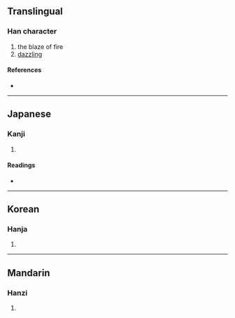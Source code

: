 {{character info/new}}
==Translingual==

===Han character===
{{Han char|rn=86|rad=火|as=10|sn=14|four=96811|canj=FAFU|ids=⿰火晃}}

# the blaze of fire
# [[dazzling]]

====References====
* {{Han ref|kx=0678.330|dkj=19280|dj=1090.220|hdz=32223.040|uh=7180|ud=29056|bh=E2BD|bd=58045}}

----

==Japanese==

===Kanji===
{{ja-kanji|grade=|rs=火10}}

# {{rfdef|ja|sort=火10}}

====Readings====
* {{ja-readings|on=[[よう]] (yō), [[きょう]] (kyō), [[こう]] (kō)|kun=[[さかん]] (sakan)}}

----

==Korean==

===Hanja===
{{ko-hanja|hangeul=엽|eumhun=|rv=yeop|mr=yŏp|y=yep}}

# {{rfdef|ko|sort=火10}}

----

==Mandarin==

===Hanzi===
{{cmn-hanzi|pin=[[huǎng]] ([[huang3]])|wg=huang<sup>3</sup>}}

# {{rfdef|cmn|sort=火10}}
